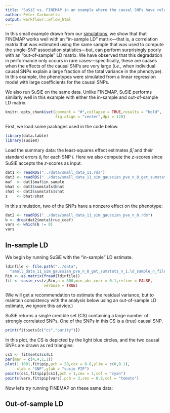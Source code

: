 ```yaml
---
title: "SuSiE vs. FINEMAP in an example where the causal SNPs have relatively large effects"
author: Peter Carbonetto
output: workflowr::wflow_html
---
```


In this small example drawn from our [simulations][dsc], we show that
that FINEMAP works well with an "in-sample LD" matrix---that is, a
correlation matrix that was estimated using the same sample that was
used to compute the single-SNP association statistics---but, can
perform surprisingly poorly with an "out-of-sample" LD matrix. We have
observed that this degradation in performance only occurs in rare
cases---specifically, these are caases when the effects of the causal
SNPs are very large (*i.e.*, when individual causal SNPs explain a
large fraction of the total variance in the phenotype). In this
example, the phenotypes were simulated from a linear regression model
with large coefficients for the causal SNPs.

We also run SuSiE on the same data. Unlike FINEMAP, SuSiE performs
similarly well in this example with either the in-sample and
out-of-sample LD matrix.

```r
knitr::opts_chunk$set(comment = "#",collapse = TRUE,results = "hold",
                      fig.align = "center",dpi = 120)
```

First, we load some packages used in the code below.

```r
library(data.table)
library(susieR)
```

Load the summary data: the least-squares effect estimates
$\hat{\beta}_i$ and their standard errors $\hat{s}_i$ for each SNP
$i$. Here we also compute the *z*-scores since SuSiE accepts the
*z*-scores as input.

```r
dat1 <- readRDS("../data/small_data_11.rds")
dat3 <- readRDS("../data/small_data_11_sim_gaussian_pve_n_8_get_sumstats_n_1.rds")
maf  <- dat1$maf$in_sample
bhat <- dat3$sumstats$bhat
shat <- dat3$sumstats$shat
z    <- bhat/shat
```

In this simulation, two of the SNPs have a nonzero effect on the
phenotype:

```r
dat2 <- readRDS("../data/small_data_11_sim_gaussian_pve_n_8.rds")
b <- drop(dat2$meta$true_coef)
vars <- which(b != 0)
vars
```

In-sample LD
------------

We begin by running SuSiE with the "in-sample" LD estimate.

```r
ldinfile <- file.path("../data",
  "small_data_11_sim_gaussian_pve_n_8_get_sumstats_n_1.ld_sample_n_file.in_n.ld.gz")
Rin <- as.matrix(fread(ldinfile))
fit <- susie_rss(z,Rin,n = 800,min_abs_corr = 0.1,refine = FALSE,
                 verbose = TRUE)
```

(We will get a recommendation to estimate the residual variance, but
to maintain consistency with the analysis below using an out-of-sample
LD estimate, we ignore this advice.)

SuSiE returns a single credible set (CS) containing a large number of strongly
correlated SNPs. One of the SNPs in this CS is a (true) causal SNP.

```r
print(fit$sets[c("cs","purity")])
```

In this plot, the CS is depicted by the light blue circles, and the two
causal SNPs are drawn as red triangles:

```r
cs1 <- fit$sets$cs$L1
par(mar = c(4,4,1,1))
plot(1:1001,fit$pip,pch = 20,cex = 0.8,ylim = c(0,0.1),
     xlab = "SNP",ylab = "susie PIP")
points(cs1,fit$pip[cs1],pch = 1,cex = 1,col = "cyan")
points(vars,fit$pip[vars],pch = 2,cex = 0.8,col = "tomato")
```

Now let's try running FINEMAP on these same data:



Out-of-sample LD
----------------

[dsc]: https://github.com/zouyuxin/dsc_susierss
